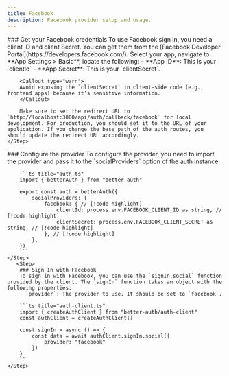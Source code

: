 ```yaml
---
title: Facebook
description: Facebook provider setup and usage.
---
```


<Steps>
    <Step> 
        ### Get your Facebook credentials
        To use Facebook sign in, you need a client ID and client Secret. You can get them from the [Facebook Developer Portal](https://developers.facebook.com/).
        Select your app, navigate to **App Settings > Basic**, locate the following:  
        - **App ID**: This is your `clientId`
        - **App Secret**: This is your `clientSecret`.

        <Callout type="warn">
        Avoid exposing the `clientSecret` in client-side code (e.g., frontend apps) because it’s sensitive information.
        </Callout>

        Make sure to set the redirect URL to `http://localhost:3000/api/auth/callback/facebook` for local development. For production, you should set it to the URL of your application. If you change the base path of the auth routes, you should update the redirect URL accordingly.
    </Step>

  <Step>
        ### Configure the provider
        To configure the provider, you need to import the provider and pass it to the `socialProviders` option of the auth instance.

        ```ts title="auth.ts"  
        import { betterAuth } from "better-auth"
        
        export const auth = betterAuth({
            socialProviders: {
                facebook: { // [!code highlight]
                    clientId: process.env.FACEBOOK_CLIENT_ID as string, // [!code highlight]
                    clientSecret: process.env.FACEBOOK_CLIENT_SECRET as string, // [!code highlight]
                }, // [!code highlight]
            },
        })
        ```
    </Step>
       <Step>
        ### Sign In with Facebook 
        To sign in with Facebook, you can use the `signIn.social` function provided by the client. The `signIn` function takes an object with the following properties:
        - `provider`: The provider to use. It should be set to `facebook`.

        ```ts title="auth-client.ts"
        import { createAuthClient } from "better-auth/auth-client"
        const authClient = createAuthClient()

        const signIn = async () => {
            const data = await authClient.signIn.social({
                provider: "facebook"
            })
        }
        ```
    </Step>
</Steps>

